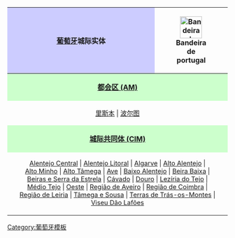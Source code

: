 {|id="toc" border="0" cellspacing="0" cellpadding="0" style="clear:both;margin:2px 0;background:#F7F8FF;color:#333;border:1px solid #AAA;border-collapse:collase;padding:0"
|-
!width="100%" style="background:#CCF;text-align:center"|'''[[葡萄牙]]城际实体'''
|[[Image:Flag of Portugal.svg|50px|Bandeira de portugal]]
|-
!scope="col" colspan="2" style="text-align:center;background:#CFC"|'''[[都会区 (葡萄牙)|都会区 (AM)]]'''
|-
|colspan="2" style="text-align:center;font-size:92%"|<!--
--><span style="white-space:nowrap">[[里斯本都会区|里斯本]] |</span> <!--
--><span style="white-space:nowrap">[[波尔图都会区|波尔图]]</span>
|-
!scope="col" colspan="2" style="text-align:center;background:#CFC"|'''[[城际共同体 (葡萄牙)|城际共同体 (CIM)]]'''
|-
|colspan="2" style="text-align:center;font-size:92%"|<!--
--><span style="white-space:nowrap">[[Comunidade Intermunicipal do Alentejo Central|Alentejo Central]] |</span> <!--
--><span style="white-space:nowrap">[[Comunidade Intermunicipal do Alentejo Litoral|Alentejo Litoral]] |</span> <!--
--><span style="white-space:nowrap">[[Comunidade Intermunicipal do Algarve|Algarve]] |</span> <!--
--><span style="white-space:nowrap">[[Comunidade Intermunicipal do Alto Alentejo|Alto Alentejo]] |</span> <!--
--><span style="white-space:nowrap">[[Comunidade Intermunicipal do Alto Minho|Alto Minho]] |</span> <!--
--><span style="white-space:nowrap">[[Comunidade Intermunicipal do Alto Tâmega|Alto Tâmega]] |</span> <!--
--><span style="white-space:nowrap">[[Comunidade Intermunicipal do Ave|Ave]] |</span> <!--
--><span style="white-space:nowrap">[[Comunidade Intermunicipal do Baixo Alentejo|Baixo Alentejo]] |</span> <!--
--><span style="white-space:nowrap">[[Comunidade Intermunicipal da Beira Baixa|Beira Baixa]] |</span> <!--
--><span style="white-space:nowrap">[[Comunidade Intermunicipal das Beiras e Serra da Estrela|Beiras e Serra da Estrela]] |</span> <!--
--><span style="white-space:nowrap">[[Comunidade Intermunicipal do Cávado|Cávado]] |</span> <!--
--><span style="white-space:nowrap">[[Comunidade Intermunicipal do Douro|Douro]] |</span> <!--
--><span style="white-space:nowrap">[[Comunidade Intermunicipal da Lezíria do Tejo|Lezíria do Tejo]] |</span> <!--
--><span style="white-space:nowrap">[[Comunidade Intermunicipal do Médio Tejo|Médio Tejo]] |</span> <!--
--><span style="white-space:nowrap">[[Comunidade Intermunicipal do Oeste|Oeste]] |</span> <!--
--><span style="white-space:nowrap">[[Comunidade Intermunicipal da Região de Aveiro|Região de Aveiro]] |</span> <!--
--><span style="white-space:nowrap">[[Comunidade Intermunicipal da Região de Coimbra|Região de Coimbra]] |</span> <!--
--><span style="white-space:nowrap">[[Comunidade Intermunicipal da Região de Leiria|Região de Leiria]] |</span> <!--
--><span style="white-space:nowrap">[[Comunidade Intermunicipal do Tâmega e Sousa|Tâmega e Sousa]] |</span> <!--
--><span style="white-space:nowrap">[[Comunidade Intermunicipal das Terras de Trás-os-Montes|Terras de Trás-os-Montes]] |</span> <!--
--><span style="white-space:nowrap">[[Comunidade Intermunicipal Viseu Dão Lafões|Viseu Dão Lafões]]</span>
|}
<noinclude>
[[Category:葡萄牙模板]]
</noinclude>